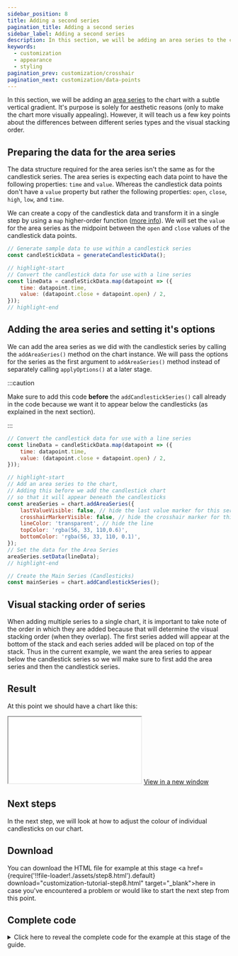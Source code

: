 ```yaml
---
sidebar_position: 8
title: Adding a second series
pagination_title: Adding a second series
sidebar_label: Adding a second series
description: In this section, we will be adding an area series to the chart with a subtle vertical gradient.
keywords:
  - customization
  - appearance
  - styling
pagination_prev: customization/crosshair
pagination_next: customization/data-points
---
```



<IterativeGuideWarning/>

In this section, we will be adding an [area series](/docs/series-types#area) to the chart with a subtle vertical gradient. It's purpose is solely for aesthetic reasons (only to make the chart more visually appealing). However, it will teach us a few key points about the differences between different series types and the visual stacking order.

## Preparing the data for the area series

The data structure required for the area series isn't the same as for the candlestick series. The area series is expecting each data point to have the following properties: `time` and `value`. Whereas the candlestick data points don't have a `value` property but rather the following properties: `open`, `close`, `high`, `low`, and `time`.

We can create a copy of the candlestick data and transform it in a single step by using a `map` higher-order function ([more info](https://developer.mozilla.org/en-US/docs/Web/JavaScript/Reference/Global_Objects/Array/map)). We will set the `value` for the area series as the midpoint between the `open` and `close` values of the candlestick data points.

```js
// Generate sample data to use within a candlestick series
const candleStickData = generateCandlestickData();

// highlight-start
// Convert the candlestick data for use with a line series
const lineData = candleStickData.map(datapoint => ({
    time: datapoint.time,
    value: (datapoint.close + datapoint.open) / 2,
}));
// highlight-end
```

## Adding the area series and setting it's options

We can add the area series as we did with the candlestick series by calling the `addAreaSeries()` method on the chart instance. We will pass the options for the series as the first argument to `addAreaSeries()` method instead of separately calling `applyOptions()` at a later stage.

:::caution

Make sure to add this code **before** the `addCandlestickSeries()` call already in the code because we want it to appear below the candlesticks (as explained in the next section).

:::

```js
// Convert the candlestick data for use with a line series
const lineData = candleStickData.map(datapoint => ({
    time: datapoint.time,
    value: (datapoint.close + datapoint.open) / 2,
}));

// highlight-start
// Add an area series to the chart,
// Adding this before we add the candlestick chart
// so that it will appear beneath the candlesticks
const areaSeries = chart.addAreaSeries({
    lastValueVisible: false, // hide the last value marker for this series
    crosshairMarkerVisible: false, // hide the crosshair marker for this series
    lineColor: 'transparent', // hide the line
    topColor: 'rgba(56, 33, 110,0.6)',
    bottomColor: 'rgba(56, 33, 110, 0.1)',
});
// Set the data for the Area Series
areaSeries.setData(lineData);
// highlight-end

// Create the Main Series (Candlesticks)
const mainSeries = chart.addCandlestickSeries();
```

## Visual stacking order of series

When adding multiple series to a single chart, it is important to take note of the order in which they are added because that will determine the visual stacking order (when they overlap). The first series added will appear at the bottom of the stack and each series added will be placed on top of the stack. Thus in the current example, we want the area series to appear below the candlestick series so we will make sure to first add the area series and then the candlestick series.

## Result

At this point we should have a chart like this:

<iframe
    className="standalone-iframe"
    src={require('!!file-loader!./assets/step8.html').default}
></iframe>
<a href={require('!!file-loader!./assets/step8.html').default} target="\_blank">
    View in a new window
</a>

## Next steps

In the next step, we will look at how to adjust the colour of individual candlesticks on our chart.

## Download

You can download the HTML file for example at this stage <a href={require('!!file-loader!./assets/step8.html').default} download="customization-tutorial-step8.html" target="\_blank">here</a> in case you've encountered a problem or would like to start the next step from this point.

## Complete code


<details>
<summary>
Click here to reveal the complete code for the example at this stage of the guide.
</summary>
<CodeBlock className="language-html">{code}</CodeBlock>
</details>
